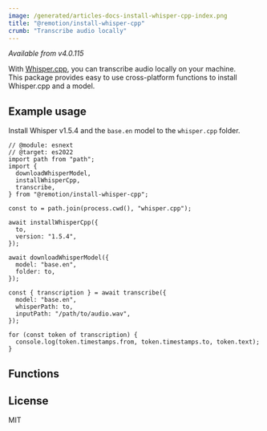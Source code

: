 ```yaml
---
image: /generated/articles-docs-install-whisper-cpp-index.png
title: "@remotion/install-whisper-cpp"
crumb: "Transcribe audio locally"
---
```


_Available from v4.0.115_

With [Whisper.cpp](https://github.com/ggerganov/whisper.cpp), you can transcribe audio locally on your machine.  
This package provides easy to use cross-platform functions to install Whisper.cpp and a model.


<Installation pkg="@remotion/install-whisper-cpp" />

## Example usage

Install Whisper v1.5.4 and the `base.en` model to the `whisper.cpp` folder.

```tsx twoslash title="install-whisper.cpp"
// @module: esnext
// @target: es2022
import path from "path";
import {
  downloadWhisperModel,
  installWhisperCpp,
  transcribe,
} from "@remotion/install-whisper-cpp";

const to = path.join(process.cwd(), "whisper.cpp");

await installWhisperCpp({
  to,
  version: "1.5.4",
});

await downloadWhisperModel({
  model: "base.en",
  folder: to,
});

const { transcription } = await transcribe({
  model: "base.en",
  whisperPath: to,
  inputPath: "/path/to/audio.wav",
});

for (const token of transcription) {
  console.log(token.timestamps.from, token.timestamps.to, token.text);
}
```

## Functions

<TableOfContents />

## License

MIT
